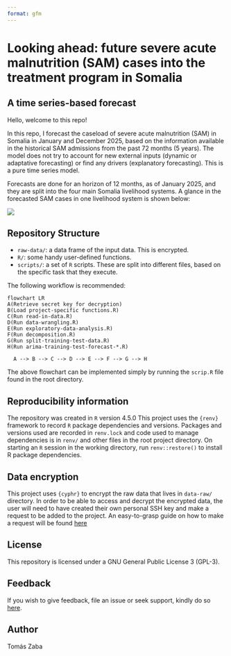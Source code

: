 ```yaml
---
format: gfm
---
```


# Looking ahead: future severe acute malnutrition (SAM) cases into the treatment program in Somalia

## A time series-based forecast

Hello, welcome to this repo!

In this repo, I forecast the caseload of severe acute malnutrition (SAM) in Somalia in January and December 2025, based on the information available in the historical SAM admissions from the past 72 months (5 years). The model does not try to account for new external inputs (dynamic or adaptative forecasting) or find any drivers (explanatory forecasting). This is a pure time series model.  

Forecasts are done for an horizon of 12 months, as of January 2025, and they are split into the four main Somalia livelihood systems. A glance in the forecasted SAM cases in one livelihood system is shown below:

![](data-raw/forecast.jpeg)  


## Repository Structure
+ `raw-data/`: a data frame of the input data. This is encrypted. 
+ `R/`: some handy user-defined functions.
+ `scripts/`: a set of `R` scripts. These are split into different files, based on the specific task that they execute.

The following workflow is recommended: 
```mermaid
flowchart LR
A(Retrieve secret key for decryption)
B(Load project-specific functions.R)
C(Run read-in-data.R)
D(Run data-wrangling.R)
E(Run exploratory-data-analysis.R)
F(Run decomposition.R)
G(Run split-training-test-data.R)
H(Run arima-training-test-forecast-*.R)

  A --> B --> C --> D --> E --> F --> G --> H
```

The above flowchart can be implemented simply by running the `scrip.R` file found in the root directory.

## Reproducibility information
The repository was created in `R` version 4.5.0 This project uses the `{renv}` framework to record `R` package dependencies and versions. Packages and versions used are recorded in `renv.lock` and code used to manage dependencies is in `renv/` and other files in the root project directory. On starting an `R` session in the working directory, run `renv::restore()` to install R package dependencies.

## Data encryption  
This project uses `{cyphr}` to encrypt the raw data that lives in `data-raw/` directory. In order to be able to access and decrypt the encrypted data, the user will need to have created their own personal SSH key and make a request to be added to the project. An easy-to-grasp guide on how to make a request will be found [here](https://github.com/OxfordIHTM/cyphr-encryption-demonstration#)

## License
This repository is licensed under a GNU General Public License 3 (GPL-3).  

## Feedback
If you wish to give feedback, file an issue or seek support, kindly do so [here](https://github.com/nutspatial/ugd-karamoja-amn-interp/issues).

## Author
Tomás Zaba